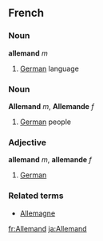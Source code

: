 ==French==
===Noun===
'''allemand''' ''m'' 

# [[German]] language

===Noun===
'''Allemand''' ''m'', '''Allemande''' ''f''

# [[German]] people

===Adjective===
'''allemand''' ''m'', '''allemande''' ''f''

# [[German]]

===Related terms===
*[[Allemagne]]

[[fr:Allemand]] [[ja:Allemand]]